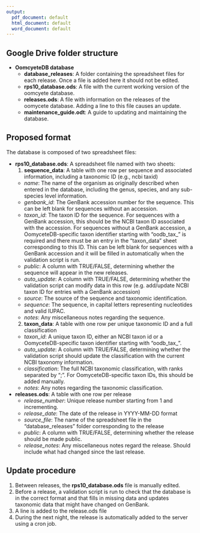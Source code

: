 ```yaml
---
output:
  pdf_document: default
  html_document: default
  word_document: default
---
```


## Google Drive folder structure

* **OomcyeteDB database**
  * **database_releases**: A folder containing the spreadsheet files for each release. Once a file is added here it should not be edited.
  * **rps10_database.ods**: A file with the current working version of the oomcyete database. 
  * **releases.ods**: A file with information on the releases of the oomycete database. Adding a line to this file causes an update.
  * **maintenance_guide.odt**: A guide to updating and maintaining the database.

## Proposed format

The database is composed of two spreadsheet files: 

* **rps10_database.ods**: A spreadsheet file named with two sheets: 
  1. **sequence_data**: A table with one row per sequence and associated information, including a taxonomic ID (e.g., ncbi taxid)
    * *name*: The name of the organism as originally described when entered in the database, including the genus, species, and any sub-species level information.
    * *genbank_id*: The GenBank accession number for the sequence. This can be left blank for sequences without an accession.
    * *taxon_id*: The taxon ID for the sequence. For sequences with a GenBank accession, this should be the NCBI taxon ID associated with the accession. For sequences without a GenBank accession, a OomyceteDB-specific taxon identifier starting with "oodb_tax_" is required and there must be an entry in the "taxon_data" sheet corresponding to this ID.  This can be left blank for sequences with a GenBank accession and it will be filled in automatically when the validation script is run.
    * *public*: A column with TRUE/FALSE, determining whether the sequence will appear in the new releases.
    * *auto_update*: A column with TRUE/FALSE, determining whether the validation script can modify data in this row (e.g. add/update NCBI taxon ID for entries with a GenBank accession)
    * *source*: The source of the sequence and taxonomic identification.
    * *sequence*: The sequence, in capital letters representing nucleotides and valid IUPAC.
    * *notes*: Any miscellaneous notes regarding the sequence.
  2. **taxon_data**: A table with one row per unique taxonomic ID and a full classification
    * *taxon_id*: A unique taxon ID, either an NCBI taxon id or a OomyceteDB-specific taxon identifier starting with "oodb_tax_".
    * *auto_update*: A column with TRUE/FALSE, determining whether the validation script should update the classification with the current NCBI taxonomy information.
    * *classification*: The full NCBI taxonomic classification, with ranks separated by ";". For OomyceteDB-specific taxon IDs, this should be added manually.
    * *notes*: Any notes regarding the taxonomic classification.
* **releases.ods**: A table with one row per release
  * *release_number*: Unique release number starting from 1 and incrementing.
  * *release_date*: The date of the release in YYYY-MM-DD format
  * *source_file*: The name of the spreadsheet file in the "database_releases" folder corresponding to the release
  * *public*: A column with TRUE/FALSE, determining whether the release should be made public.
  * *release_notes*: Any miscellaneous notes regard the release. Should include what had changed since the last release.

## Update procedure

1. Between releases, the **rps10_database.ods** file is manually edited. 
2. Before a release, a validation script is run to check that the database is in the correct format and that fills in missing data and updates taxonomic data that might have changed on GenBank.
3. A line is added to the release.ods file
4. During the next night, the release is automatically added to the server using a cron job.
